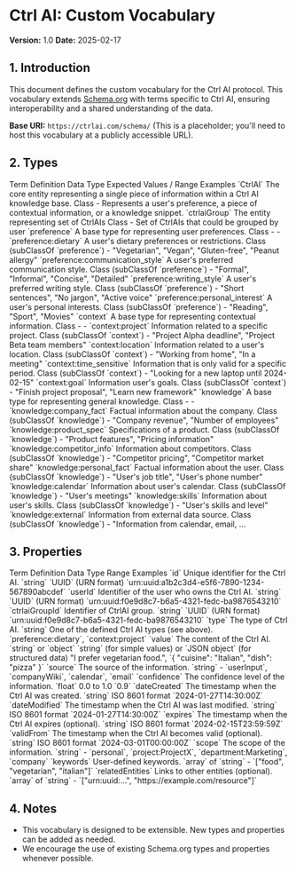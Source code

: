 
# Ctrl AI: Custom Vocabulary

**Version:** 1.0
**Date:** 2025-02-17

## 1. Introduction

This document defines the custom vocabulary for the Ctrl AI protocol. This vocabulary extends [Schema.org](https://schema.org/) with terms specific to Ctrl AI, ensuring interoperability and a shared understanding of the data.

**Base URI:** `https://ctrlai.com/schema/` (This is a placeholder; you'll need to host this vocabulary at a publicly accessible URL).

## 2. Types

<DefinitionTable>
  <thead>
    <tr>
      <th>Term</th>
      <th>Definition</th>
      <th>Data Type</th>
      <th>Expected Values / Range</th>
      <th>Examples</th>
    </tr>
  </thead>
  <tbody>
    <tr>
      <td>`CtrlAI`</td>
      <td>The core entity representing a single piece of information within a Ctrl AI knowledge base.</td>
      <td>Class</td>
      <td>-</td>
      <td>
        Represents a user's preference, a piece of contextual information, or a knowledge snippet.
      </td>
    </tr>
    <tr>
        <td>`ctrlaiGroup`</td>
        <td>The entity representing set of CtrlAIs</td>
        <td>Class</td>
        <td>-</td>
        <td>
          Set of CtrlAIs that could be grouped by user
        </td>
      </tr>
    <tr>
      <td>`preference`</td>
      <td>A base type for representing user preferences.</td>
      <td>Class</td>
      <td>-</td>
      <td>-</td>
    </tr>
    <tr>
      <td>`preference:dietary`</td>
      <td>A user's dietary preferences or restrictions.</td>
      <td>Class (subClassOf `preference`)</td>
      <td>-</td>
      <td>"Vegetarian", "Vegan", "Gluten-free", "Peanut allergy"</td>
    </tr>
    <tr>
      <td>`preference:communication_style`</td>
      <td>A user's preferred communication style.</td>
      <td>Class (subClassOf `preference`)</td>
      <td>-</td>
      <td>"Formal", "Informal", "Concise", "Detailed"</td>
    </tr>
    <tr>
      <td>`preference:writing_style`</td>
      <td>A user's preferred writing style.</td>
      <td>Class (subClassOf `preference`)</td>
      <td>-</td>
      <td>"Short sentences", "No jargon", "Active voice"</td>
    </tr>
    <tr>
        <td>`preference:personal_interest`</td>
        <td>A user's personal interests.</td>
        <td>Class (subClassOf `preference`)</td>
        <td>-</td>
        <td>"Reading", "Sport", "Movies"</td>
      </tr>
    <tr>
      <td>`context`</td>
      <td>A base type for representing contextual information.</td>
      <td>Class</td>
      <td>-</td>
      <td>-</td>
    </tr>
    <tr>
      <td>`context:project`</td>
      <td>Information related to a specific project.</td>
      <td>Class (subClassOf `context`)</td>
      <td>-</td>
      <td>"Project Alpha deadline", "Project Beta team members"</td>
    </tr>
    <tr>
      <td>`context:location`</td>
      <td>Information related to a user's location.</td>
       <td>Class (subClassOf `context`)</td>
      <td>-</td>
      <td>"Working from home", "In a meeting"</td>
    </tr>
    <tr>
      <td>`context:time_sensitive`</td>
      <td>Information that is only valid for a specific period.</td>
       <td>Class (subClassOf `context`)</td>
      <td>-</td>
      <td>"Looking for a new laptop until 2024-02-15"</td>
    </tr>
     <tr>
        <td>`context:goal`</td>
        <td>Information user's goals.</td>
        <td>Class (subClassOf `context`)</td>
        <td>-</td>
        <td>"Finish project proposal", "Learn new framework"</td>
      </tr>
    <tr>
      <td>`knowledge`</td>
      <td>A base type for representing general knowledge.</td>
      <td>Class</td>
      <td>-</td>
      <td>-</td>
    </tr>
    <tr>
      <td>`knowledge:company_fact`</td>
      <td>Factual information about the company.</td>
       <td>Class (subClassOf `knowledge`)</td>
      <td>-</td>
      <td>"Company revenue", "Number of employees"</td>
    </tr>
    <tr>
      <td>`knowledge:product_spec`</td>
      <td>Specifications of a product.</td>
      <td>Class (subClassOf `knowledge`)</td>
      <td>-</td>
      <td>"Product features", "Pricing information"</td>
    </tr>
    <tr>
      <td>`knowledge:competitor_info`</td>
      <td>Information about competitors.</td>
       <td>Class (subClassOf `knowledge`)</td>
      <td>-</td>
      <td>"Competitor pricing", "Competitor market share"</td>
    </tr>
    <tr>
      <td>`knowledge:personal_fact`</td>
      <td>Factual information about the user.</td>
       <td>Class (subClassOf `knowledge`)</td>
      <td>-</td>
      <td>"User's job title", "User's phone number"</td>
    </tr>
     <tr>
          <td>`knowledge:calendar`</td>
          <td>Information about user's calendar.</td>
           <td>Class (subClassOf `knowledge`)</td>
          <td>-</td>
          <td>"User's meetings"</td>
        </tr>
      <tr>
            <td>`knowledge:skills`</td>
            <td>Information about user's skills.</td>
             <td>Class (subClassOf `knowledge`)</td>
            <td>-</td>
            <td>"User's skills and level"</td>
          </tr>
       <tr>
                <td>`knowledge:external`</td>
                <td>Information from external data source.</td>
                 <td>Class (subClassOf `knowledge`)</td>
                <td>-</td>
                <td>"Information from calendar, email, ...</td>
              </tr>
  </tbody>
</DefinitionTable>

## 3. Properties

<DefinitionTable>
  <thead>
    <tr>
      <th>Term</th>
      <th>Definition</th>
      <th>Data Type</th>
      <th>Range</th>
      <th>Examples</th>
    </tr>
  </thead>
  <tbody>
    <tr>
      <td>`id`</td>
      <td>Unique identifier for the Ctrl AI.</td>
      <td>`string`</td>
      <td>`UUID` (URN format)</td>
      <td>`urn:uuid:a1b2c3d4-e5f6-7890-1234-567890abcdef`</td>
    </tr>
    <tr>
      <td>`userId`</td>
      <td>Identifier of the user who owns the Ctrl AI.</td>
      <td>`string`</td>
      <td>`UUID` (URN format)</td>
      <td>`urn:uuid:f0e9d8c7-b6a5-4321-fedc-ba9876543210`</td>
    </tr>
    <tr>
       <td>`ctrlaiGroupId`</td>
       <td>Identifier of CtrlAI group.</td>
       <td>`string`</td>
       <td>`UUID` (URN format)</td>
       <td>`urn:uuid:f0e9d8c7-b6a5-4321-fedc-ba9876543210`</td>
     </tr>
    <tr>
      <td>`type`</td>
      <td>The type of Ctrl AI.</td>
      <td>`string`</td>
      <td>One of the defined Ctrl AI types (see above).</td>
      <td>`preference:dietary`, `context:project`</td>
    </tr>
    <tr>
      <td>`value`</td>
      <td>The content of the Ctrl AI.</td>
      <td>`string` or `object`</td>
      <td>`string` (for simple values) or `JSON object` (for structured data)</td>
      <td>"I prefer vegetarian food.", `{ "cuisine": "Italian", "dish": "pizza" }`</td>
    </tr>
    <tr>
      <td>`source`</td>
      <td>The source of the information.</td>
      <td>`string`</td>
      <td>-</td>
      <td>`userInput`, `companyWiki`, `calendar`, `email`</td>
    </tr>
    <tr>
      <td>`confidence`</td>
      <td>The confidence level of the information.</td>
      <td>`float`</td>
      <td>0.0 to 1.0</td>
      <td>`0.9`</td>
    </tr>
    <tr>
      <td>`dateCreated`</td>
      <td>The timestamp when the Ctrl AI was created.</td>
      <td>`string`</td>
      <td>ISO 8601 format</td>
      <td>`2024-01-27T14:30:00Z`</td>
    </tr>
    <tr>
      <td>`dateModified`</td>
      <td>The timestamp when the Ctrl AI was last modified.</td>
      <td>`string`</td>
      <td>ISO 8601 format</td>
      <td>`2024-01-27T14:30:00Z`</td>
    </tr>
    <tr>
      <td>`expires`</td>
      <td>The timestamp when the Ctrl AI expires (optional).</td>
      <td>`string`</td>
      <td>ISO 8601 format</td>
      <td>`2024-02-15T23:59:59Z`</td>
    </tr>
    <tr>
      <td>`validFrom`</td>
      <td>The timestamp when the Ctrl AI becomes valid (optional).</td>
      <td>`string`</td>
      <td>ISO 8601 format</td>
      <td>`2024-03-01T00:00:00Z`</td>
    </tr>
    <tr>
      <td>`scope`</td>
      <td>The scope of the information.</td>
      <td>`string`</td>
      <td>-</td>
      <td>`personal`, `project:ProjectX`, `department:Marketing`, `company`</td>
    </tr>
    <tr>
      <td>`keywords`</td>
      <td>User-defined keywords.</td>
      <td>`array` of `string`</td>
      <td>-</td>
      <td>`["food", "vegetarian", "italian"]`</td>
    </tr>
    <tr>
      <td>`relatedEntities`</td>
      <td>Links to other entities (optional).</td>
      <td>`array` of `string`</td>
      <td>-</td>
      <td>`["urn:uuid:...", "https://example.com/resource"]`</td>
    </tr>
  </tbody>
</DefinitionTable>

## 4. Notes

*   This vocabulary is designed to be extensible.  New types and properties can be added as needed.
*   We encourage the use of existing Schema.org types and properties whenever possible.